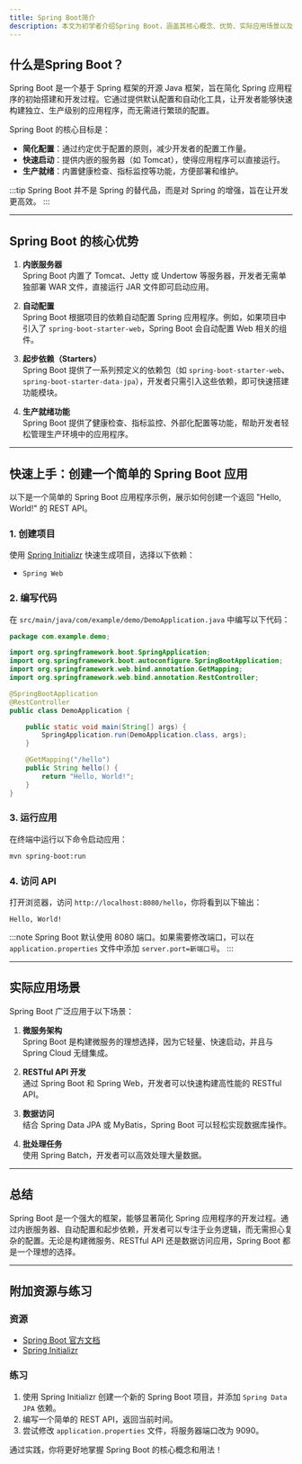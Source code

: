```yaml
---
title: Spring Boot简介
description: 本文为初学者介绍Spring Boot，涵盖其核心概念、优势、实际应用场景以及代码示例，帮助你快速上手Spring Boot开发。
---
```


## 什么是Spring Boot？

Spring Boot 是一个基于 Spring 框架的开源 Java 框架，旨在简化 Spring 应用程序的初始搭建和开发过程。它通过提供默认配置和自动化工具，让开发者能够快速构建独立、生产级别的应用程序，而无需进行繁琐的配置。

Spring Boot 的核心目标是：
- **简化配置**：通过约定优于配置的原则，减少开发者的配置工作量。
- **快速启动**：提供内嵌的服务器（如 Tomcat），使得应用程序可以直接运行。
- **生产就绪**：内置健康检查、指标监控等功能，方便部署和维护。

:::tip
Spring Boot 并不是 Spring 的替代品，而是对 Spring 的增强，旨在让开发更高效。
:::

---

## Spring Boot 的核心优势

1. **内嵌服务器**  
   Spring Boot 内置了 Tomcat、Jetty 或 Undertow 等服务器，开发者无需单独部署 WAR 文件，直接运行 JAR 文件即可启动应用。

2. **自动配置**  
   Spring Boot 根据项目的依赖自动配置 Spring 应用程序。例如，如果项目中引入了 `spring-boot-starter-web`，Spring Boot 会自动配置 Web 相关的组件。

3. **起步依赖（Starters）**  
   Spring Boot 提供了一系列预定义的依赖包（如 `spring-boot-starter-web`、`spring-boot-starter-data-jpa`），开发者只需引入这些依赖，即可快速搭建功能模块。

4. **生产就绪功能**  
   Spring Boot 提供了健康检查、指标监控、外部化配置等功能，帮助开发者轻松管理生产环境中的应用程序。

---

## 快速上手：创建一个简单的 Spring Boot 应用

以下是一个简单的 Spring Boot 应用程序示例，展示如何创建一个返回 "Hello, World!" 的 REST API。

### 1. 创建项目
使用 [Spring Initializr](https://start.spring.io/) 快速生成项目，选择以下依赖：
- `Spring Web`

### 2. 编写代码
在 `src/main/java/com/example/demo/DemoApplication.java` 中编写以下代码：

```java
package com.example.demo;

import org.springframework.boot.SpringApplication;
import org.springframework.boot.autoconfigure.SpringBootApplication;
import org.springframework.web.bind.annotation.GetMapping;
import org.springframework.web.bind.annotation.RestController;

@SpringBootApplication
@RestController
public class DemoApplication {

    public static void main(String[] args) {
        SpringApplication.run(DemoApplication.class, args);
    }

    @GetMapping("/hello")
    public String hello() {
        return "Hello, World!";
    }
}
```

### 3. 运行应用
在终端中运行以下命令启动应用：
```bash
mvn spring-boot:run
```

### 4. 访问 API
打开浏览器，访问 `http://localhost:8080/hello`，你将看到以下输出：
```
Hello, World!
```

:::note
Spring Boot 默认使用 8080 端口。如果需要修改端口，可以在 `application.properties` 文件中添加 `server.port=新端口号`。
:::

---

## 实际应用场景

Spring Boot 广泛应用于以下场景：
1. **微服务架构**  
   Spring Boot 是构建微服务的理想选择，因为它轻量、快速启动，并且与 Spring Cloud 无缝集成。

2. **RESTful API 开发**  
   通过 Spring Boot 和 Spring Web，开发者可以快速构建高性能的 RESTful API。

3. **数据访问**  
   结合 Spring Data JPA 或 MyBatis，Spring Boot 可以轻松实现数据库操作。

4. **批处理任务**  
   使用 Spring Batch，开发者可以高效处理大量数据。

---

## 总结

Spring Boot 是一个强大的框架，能够显著简化 Spring 应用程序的开发过程。通过内嵌服务器、自动配置和起步依赖，开发者可以专注于业务逻辑，而无需担心复杂的配置。无论是构建微服务、RESTful API 还是数据访问应用，Spring Boot 都是一个理想的选择。

---

## 附加资源与练习

### 资源
- [Spring Boot 官方文档](https://spring.io/projects/spring-boot)
- [Spring Initializr](https://start.spring.io/)

### 练习
1. 使用 Spring Initializr 创建一个新的 Spring Boot 项目，并添加 `Spring Data JPA` 依赖。
2. 编写一个简单的 REST API，返回当前时间。
3. 尝试修改 `application.properties` 文件，将服务器端口改为 9090。

通过实践，你将更好地掌握 Spring Boot 的核心概念和用法！